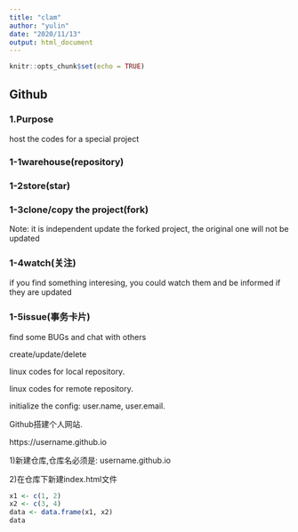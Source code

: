 ```yaml
---
title: "clam"
author: "yulin"
date: "2020/11/13"
output: html_document
---
```


```r
knitr::opts_chunk$set(echo = TRUE)
```


## Github

### 1.Purpose
host the codes for a special project


### 1-1warehouse(repository)

### 1-2store(star)

### 1-3clone/copy the project(fork)
Note: it is independent
update the forked project, the original one will not be updated

### 1-4watch(关注)
if you find something interesing, you could watch them and be informed if they are updated


### 1-5issue(事务卡片) 
find some BUGs and chat with others


create/update/delete

linux codes for local repository.

linux codes for remote repository.

initialize the config:
user.name, user.email.

Github搭建个人网站.


https://username.github.io

1)新建仓库,仓库名必须是: username.github.io

2)在仓库下新建index.html文件

```r
x1 <- c(1, 2)
x2 <- c(3, 4)
data <- data.frame(x1, x2)
data


```
